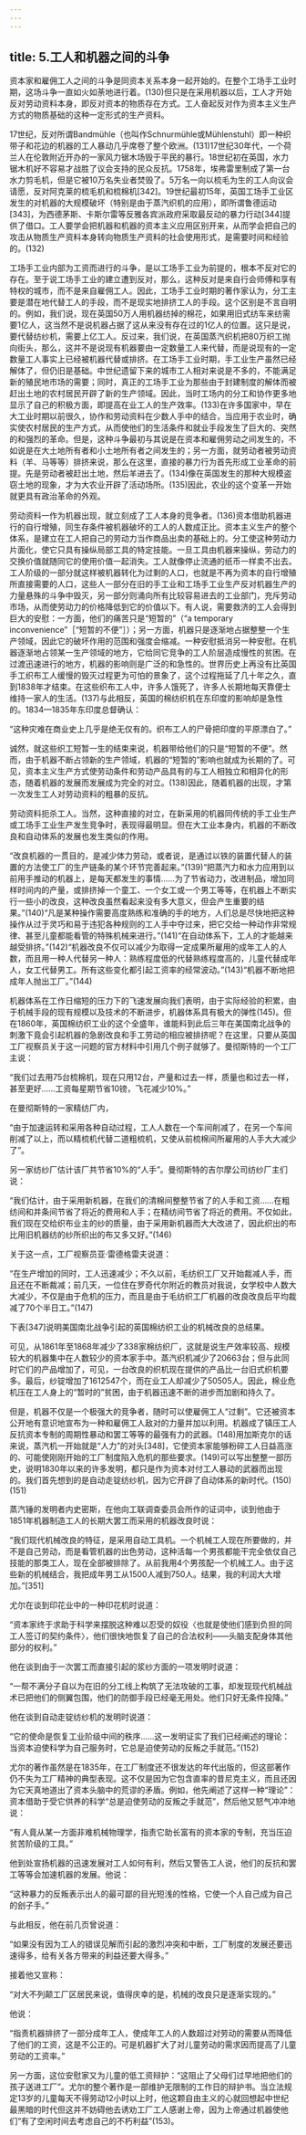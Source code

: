 ```yaml
---
---
---
```

title: 5.工人和机器之间的斗争
---




资本家和雇佣工人之间的斗争是同资本关系本身一起开始的。在整个工场手工业时期，这场斗争一直如火如荼地进行着。(130)但只是在采用机器以后，工人才开始反对劳动资料本身，即反对资本的物质存在方式。工人奋起反对作为资本主义生产方式的物质基础的这种一定形式的生产资料。

17世纪，反对所谓Bandmühle（也叫作Schnurmühle或Mühlenstuhl）即一种织带子和花边的机器的工人暴动几乎席卷了整个欧洲。(131)17世纪30年代，一个荷兰人在伦敦附近开办的一家风力锯木场毁于平民的暴行。18世纪初在英国，水力锯木机好不容易才战胜了议会支持的民众反抗。1758年，埃弗雷里制成了第一台水力剪毛机，但是它被10万名失业者焚毁了。5万名一向以梳毛为生的工人向议会请愿，反对阿克莱的梳毛机和梳棉机[342]。19世纪最初15年，英国工场手工业区发生的对机器的大规模破坏（特别是由于蒸汽织机的应用），即所谓鲁德运动[343]，为西德茅斯、卡斯尔雷等反雅各宾派政府采取最反动的暴力行动[344]提供了借口。工人要学会把机器和机器的资本主义应用区别开来，从而学会把自己的攻击从物质生产资料本身转向物质生产资料的社会使用形式，是需要时间和经验的。(132)

工场手工业内部为工资而进行的斗争，是以工场手工业为前提的，根本不反对它的存在。至于说工场手工业的建立遭到反对，那么，这种反对是来自行会师傅和享有特权的城市，而不是来自雇佣工人。因此，工场手工业时期的著作家认为，分工主要是潜在地代替工人的手段，而不是现实地排挤工人的手段。这个区别是不言自明的。例如，我们说，现在英国50万人用机器纺掉的棉花，如果用旧式纺车来纺需要1亿人，这当然不是说机器占据了这从来没有存在过的1亿人的位置。这只是说，要代替纺纱机，需要上亿工人。反过来，我们说，在英国蒸汽织机把80万织工抛向街头，那么，这并不是说现有机器要由一定数量工人来代替，而是说现有的一定数量工人事实上已经被机器代替或排挤。在工场手工业时期，手工业生产虽然已经解体了，但仍旧是基础。中世纪遗留下来的城市工人相对来说是不多的，不能满足新的殖民地市场的需要；同时，真正的工场手工业为那些由于封建制度的解体而被赶出土地的农村居民开辟了新的生产领域。因此，当时工场内的分工和协作更多地显示了自己的积极方面，即提高在业工人的生产效率。(133)在许多国家中，早在大工业时期以前很久，协作和劳动资料在少数人手中的结合，当应用于农业时，确实使农村居民的生产方式，从而使他们的生活条件和就业手段发生了巨大的、突然的和强烈的革命。但是，这种斗争最初与其说是在资本和雇佣劳动之间发生的，不如说是在大土地所有者和小土地所有者之间发生的；另一方面，就劳动者被劳动资料（羊、马等等）排挤来说，那么在这里，直接的暴力行为首先形成工业革命的前提。先是劳动者被赶出土地，然后羊进去了。(134)像在英国发生的那种大规模盗窃土地的现象，才为大农业开辟了活动场所。(135)因此，农业的这个变革一开始就更具有政治革命的外观。

劳动资料一作为机器出现，就立刻成了工人本身的竞争者。(136)资本借助机器进行的自行增殖，同生存条件被机器破坏的工人的人数成正比。资本主义生产的整个体系，是建立在工人把自己的劳动力当作商品出卖的基础上的。分工使这种劳动力片面化，使它只具有操纵局部工具的特定技能。一旦工具由机器来操纵，劳动力的交换价值就随同它的使用价值一起消失。工人就像停止流通的纸币一样卖不出去。工人阶级的一部分就这样被机器转化为过剩的人口，也就是不再为资本的自行增殖所直接需要的人口，这些人一部分在旧的手工业和工场手工业生产反对机器生产的力量悬殊的斗争中毁灭，另一部分则涌向所有比较容易进去的工业部门，充斥劳动市场，从而使劳动力的价格降低到它的价值以下。有人说，需要救济的工人会得到巨大的安慰：一方面，他们的痛苦只是“短暂的”（“a temporary inconvenience”［“短暂的不便”］）；另一方面，机器只是逐渐地占据整整一个生产领域，因此它的破坏作用的范围和强度会缩减。一种安慰抵消另一种安慰。在机器逐渐地占领某一生产领域的地方，它给同它竞争的工人阶层造成慢性的贫困。在过渡迅速进行的地方，机器的影响则是广泛的和急性的。世界历史上再没有比英国手工织布工人缓慢的毁灭过程更为可怕的景象了，这个过程拖延了几十年之久，直到1838年才结束。在这些织布工人中，许多人饿死了，许多人长期地每天靠便士维持一家人的生活。(137)与此相反，英国的棉纺织机在东印度的影响却是急性的。1834—1835年东印度总督确认：

“这种灾难在商业史上几乎是绝无仅有的。织布工人的尸骨把印度的平原漂白了。”

诚然，就这些织工短暂一生的结束来说，机器带给他们的只是“短暂的不便”。然而，由于机器不断占领新的生产领域，机器的“短暂的”影响也就成为长期的了。可见，资本主义生产方式使劳动条件和劳动产品具有的与工人相独立和相异化的形态，随着机器的发展而发展成为完全的对立。(138)因此，随着机器的出现，才第一次发生工人对劳动资料的粗暴的反抗。

劳动资料扼杀工人。当然，这种直接的对立，在新采用的机器同传统的手工业生产或工场手工业生产发生竞争时，表现得最明显。但在大工业本身内，机器的不断改良和自动体系的发展也发生类似的作用。

“改良机器的一贯目的，是减少体力劳动，或者说，是通过以铁的装置代替人的装置的方法使工厂的生产链条的某个环节完善起来。”(139)“把蒸汽力和水力应用到以前用手推动的机器上，是每天都发生的事情……为了节省动力，改进制品，增加同样时间内的产量，或排挤掉一个童工、一个女工或一个男工等等，在机器上不断实行一些小的改良，这种改良虽然看起来没有多大意义，但会产生重要的结果。”(140)“凡是某种操作需要高度熟练和准确的手的地方，人们总是尽快地把这种操作从过于灵巧和易于违犯各种规则的工人手中夺过来，把它交给一种动作非常规律、甚至儿童都能看管的特殊机械来进行。”(141)“在自动体系下，工人的才能越来越受排挤。”(142)“机器改良不仅可以减少为取得一定成果所雇用的成年工人的人数，而且用一种人代替另一种人：熟练程度低的代替熟练程度高的，儿童代替成年人，女工代替男工。所有这些变化都引起工资率的经常波动。”(143)“机器不断地把成年人抛出工厂。”(144)

机器体系在工作日缩短的压力下的飞速发展向我们表明，由于实际经验的积累，由于机械手段的现有规模以及技术的不断进步，机器体系具有极大的弹性(145)。但在1860年，英国棉纺织工业的这个全盛年，谁能料到此后三年在美国南北战争的刺激下竟会引起机器的急剧改良和手工劳动的相应被排挤呢？在这里，只要从英国工厂视察员关于这一问题的官方材料中引用几个例子就够了。曼彻斯特的一个工厂主说：

“我们过去用75台梳棉机，现在只用12台，产量和过去一样，质量也和过去一样，甚至更好……工资每星期节省10镑，飞花减少10%。”

在曼彻斯特的一家精纺厂内，

“由于加速运转和采用各种自动过程，工人人数在一个车间削减了，在另一个车间削减了以上，而以精梳机代替二道粗梳机，又使从前梳棉间所雇用的人手大大减少了”。

另一家纺纱厂估计该厂共节省10%的“人手”。曼彻斯特的吉尔摩公司纺纱厂主们说：

“我们估计，由于采用新机器，在我们的清棉间整整节省了的人手和工资……在粗纺间和并条间节省了将近的费用和人手；在精纺间节省了将近的费用。不仅如此，我们现在交给织布业主的纱的质量，由于采用新机器而大大改进了，因此织出的布比用旧机器纺的纱所织出的布又多又好。”(146)

关于这一点，工厂视察员亚·雷德格雷夫说道：

“在生产增加的同时，工人迅速减少；不久以前，毛纺织工厂又开始裁减人手，而且还在不断裁减；前几天，一位住在罗奇代尔附近的教员对我说，女学校中人数大大减少，不仅是由于危机的压力，而且是由于毛纺织工厂机器的改良改良后平均裁减了70个半日工。”(147)

下表[347]说明美国南北战争引起的英国棉纺织工业的机械改良的总结果。



可见，从1861年至1868年减少了338家棉纺织厂，这就是说生产效率较高、规模较大的机器集中在人数较少的资本家手中。蒸汽织机减少了20663台；但与此同时它们的产品增加了，可见，一台改良的织机现在提供的产品比一台旧式织机要多。最后，纱锭增加了1612547个，而在业工人却减少了50505人。因此，棉业危机压在工人身上的“暂时的”贫困，由于机器迅速不断的进步而加剧和持久了。

但是，机器不仅是一个极强大的竞争者，随时可以使雇佣工人“过剩”。它还被资本公开地有意识地宣布为一种和雇佣工人敌对的力量并加以利用。机器成了镇压工人反抗资本专制的周期性暴动和罢工等等的最强有力的武器。(148)用加斯克尔的话来说，蒸汽机一开始就是“人力”的对头[348]，它使资本家能够粉碎工人日益高涨的、可能使刚刚开始的工厂制度陷入危机的那些要求。(149)可以写出整整一部历史，说明1830年以来的许多发明，都只是作为资本对付工人暴动的武器而出现的。我们首先想到的是自动走锭纺纱机，因为它开辟了自动体系的新时代。(150) (151)

蒸汽锤的发明者内史密斯，在他向工联调查委员会所作的证词中，谈到他由于1851年机器制造工人的长期大罢工而采用的机器改良时说：

“我们现代机械改良的特征，是采用自动工具机。一个机械工人现在所要做的，并不是自己劳动，而是看管机器的出色劳动，这种活每一个男孩都能干完全依仗自己技能的那类工人，现在全部被排除了。从前我用4个男孩配一个机械工人。由于这些新的机械结合，我把成年男工从1500人减到750人。结果，我的利润大大增加。”[351]

尤尔在谈到印花业中的一种印花机时说道：

“资本家终于求助于科学来摆脱这种难以忍受的奴役〈也就是使他们感到负担的同工人签订的契约条件〉，他们很快地恢复了自己的合法权利——头脑支配身体其他部分的权利。”

他在谈到由于一次罢工而直接引起的浆纱方面的一项发明时说道：

“一帮不满分子自以为在旧的分工线上构筑了无法攻破的工事，却发现现代机械战术已把他们的侧翼包围，他们的防御手段已经毫无用处。他们只好无条件投降。”

他在谈到自动走锭纺纱机的发明时说道：

“它的使命是恢复工业阶级中间的秩序……这一发明证实了我们已经阐述的理论：当资本迫使科学为自己服务时，它总是迫使劳动的反叛之手就范。”(152)

尤尔的著作虽然是在1835年，在工厂制度还不很发达的年代出版的，但这部著作仍不失为工厂精神的典型表现。这不仅是因为它包含直率的昔尼克主义，而且还因为它天真地道出了资本头脑中的荒谬的矛盾。例如，他先阐述了这样一种“理论”：资本借助于受它供养的科学“总是迫使劳动的反叛之手就范”，然后他又怒气冲冲地说：

“有人竟从某一方面非难机械物理学，指责它助长富有的资本家的专制，充当压迫贫苦阶级的工具。”

他到处宣扬机器的迅速发展对工人如何有利，然后又警告工人说，他们的反抗和罢工等等会加速机器的发展。他说：

“这种暴力的反叛表示出人的最可鄙的目光短浅的性格，它使一个人自己成为自己的刽子手。”

与此相反，他在前几页曾说道：

“如果没有因为工人的错误见解而引起的激烈冲突和中断，工厂制度的发展还要迅速得多，给有关各方带来的利益还要大得多。”

接着他又宣称：

“对大不列颠工厂区居民来说，值得庆幸的是，机械的改良只是逐渐实现的。”

他说：

“指责机器排挤了一部分成年工人，使成年工人的人数超过对劳动的需要从而降低了他们的工资，这是不公正的。可是机器扩大了对儿童劳动的需求因而提高了儿童劳动的工资率。”

另一方面，这位安慰家又为儿童的低工资辩护：“这阻止了父母们过早地把他们的孩子送进工厂”。尤尔的整个著作是一部维护无限制的工作日的辩护书。当立法规定13岁的儿童每天不得劳动12小时以上时，他这颗自由主义的心就回想起中世纪最黑暗的时代但这并不妨碍他去诱劝工厂工人感谢上帝，因为上帝通过机器使他们“有了空闲时间去考虑自己的不朽利益”(153)。